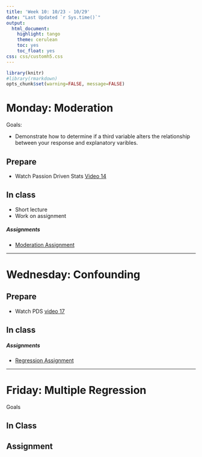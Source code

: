 ```yaml
---
title: 'Week 10: 10/23 - 10/29'
date: "Last Updated `r Sys.time()`"
output:
  html_document:
    highlight: tango
    theme: cerulean
    toc: yes
    toc_float: yes
css: css/customh5.css
---
```


```r
library(knitr)
#library(rmarkdown)
opts_chunk$set(warning=FALSE, message=FALSE) 
```


# Monday: Moderation 

Goals: 

* Demonstrate how to determine if a third variable alters the relationship between your response and explanatory varibles. 


## Prepare 

* Watch Passion Driven Stats [Video 14](http://passiondrivenstatistics.com/2016/08/20/r-chapter-14/)

## In class
 
* Short lecture
* Work on assignment

##### Assignments

* [Moderation Assignment](hw/Moderation.html)

----

# Wednesday: Confounding


## Prepare
* Watch PDS [video 17](http://passiondrivenstatistics.com/2016/10/06/r-chapter-17/) 

## In class

##### Assignments

* [Regression Assignment](hw/regression_assignment.html)

----

# Friday: Multiple Regression

Goals

## In Class


## Assignment
